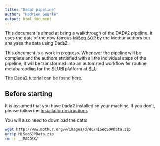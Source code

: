```yaml
---
title: "Dada2 pipeline"
author: "Hadrien Gourlé"
output: html_document
---
```


This document is aimed at being a walkthrough of the DADA2 pipeline.
It uses the data of the now famous [MiSeq SOP](http://www.mothur.org/wiki/MiSeq_SOP) by the Mothur authors but analyses the data using Dada2.

This document is a work in progress.
Whenever the pipeline will be complete and the authors statisfied with all the individual steps of the pipeline, it will be transformed into an automated workflow for routine metabarcoding for the SLUBI platform at [SLU](https://www.slu.se).

The Dada2 tutorial can be found [here](http://benjjneb.github.io/dada2/tutorial.html).

## Before starting

It is assumed that you have Dada2 installed on your machine.
If you don't, please follow the [installation instructions](http://benjjneb.github.io/dada2/dada-installation.html)

You will also need to download the data:

```bash
wget http://www.mothur.org/w/images/d/d6/MiSeqSOPData.zip
unzip MiSeqSOPData.zip
rm -r __MACOSX/
```

